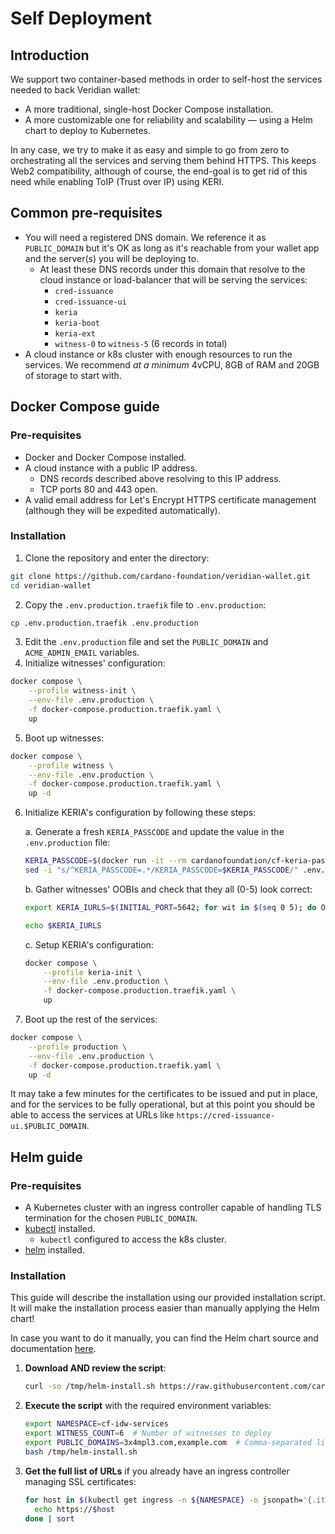 # Self Deployment

## Introduction

We support two container-based methods in order to self-host the services needed to back Veridian wallet:
- A more traditional, single-host Docker Compose installation.
- A more customizable one for reliability and scalability — using a Helm chart to deploy to Kubernetes.

In any case, we try to make it as easy and simple to go from zero to orchestrating all the services and serving them behind HTTPS.
This keeps Web2 compatibility, although of course, the end-goal is to get rid of this need while enabling ToIP (Trust over IP) using KERI. 

## Common pre-requisites

- You will need a registered DNS domain. We reference it as `PUBLIC_DOMAIN` but it's OK as long as it's reachable from your wallet app and the server(s) you will be deploying to.
  - At least these DNS records under this domain that resolve to the cloud instance or load-balancer that will be serving the services:
    - `cred-issuance`
    - `cred-issuance-ui`
    - `keria`
    - `keria-boot`
    - `keria-ext`
    - `witness-0` to `witness-5` (6 records in total)
- A cloud instance or k8s cluster with enough resources to run the services. We recommend _at a minimum_ 4vCPU, 8GB of RAM and 20GB of storage to start with.

## Docker Compose guide

### Pre-requisites

- Docker and Docker Compose installed.
- A cloud instance with a public IP address.
  - DNS records described above resolving to this IP address.
  - TCP ports 80 and 443 open.
- A valid email address for Let's Encrypt HTTPS certificate management (although they will be expedited automatically).

### Installation

1. Clone the repository and enter the directory:
```bash
git clone https://github.com/cardano-foundation/veridian-wallet.git
cd veridian-wallet
```
2. Copy the `.env.production.traefik` file to `.env.production`:
```bash
cp .env.production.traefik .env.production
```
3. Edit the `.env.production` file and set the `PUBLIC_DOMAIN` and `ACME_ADMIN_EMAIL` variables.
4. Initialize witnesses' configuration:
```bash
docker compose \
    --profile witness-init \
    --env-file .env.production \
    -f docker-compose.production.traefik.yaml \
    up
```
5. Boot up witnesses:
```bash
docker compose \
    --profile witness \
    --env-file .env.production \
    -f docker-compose.production.traefik.yaml \
    up -d
```
6. Initialize KERIA's configuration by following these steps:

    a. Generate a fresh `KERIA_PASSCODE` and update the value in the `.env.production` file:
    ```bash
    KERIA_PASSCODE=$(docker run -it --rm cardanofoundation/cf-keria-passcode-gen | sed 's/\r//g')
    sed -i "s/^KERIA_PASSCODE=.*/KERIA_PASSCODE=$KERIA_PASSCODE/" .env.production
    ```

    b. Gather witnesses' OOBIs and check that they all (0-5) look correct:
    ```bash
    export KERIA_IURLS=$(INITIAL_PORT=5642; for wit in $(seq 0 5); do OOBI=$(docker compose -f docker-compose.production.traefik.yaml logs witness-$wit 2>/dev/null | grep Witness.wit | awk '{print $NF}'); echo http://witness-$wit:$(( INITIAL_PORT + wit ))/oobi/${OOBI}/controller?role=witness; done | xargs echo)
    ```
    ```bash
    echo $KERIA_IURLS
    ```

    c. Setup KERIA's configuration:
    ```bash
    docker compose \
        --profile keria-init \
        --env-file .env.production \
        -f docker-compose.production.traefik.yaml \
        up
    ```
7. Boot up the rest of the services:
```bash
docker compose \
    --profile production \
    --env-file .env.production \
    -f docker-compose.production.traefik.yaml \
    up -d
```

It may take a few minutes for the certificates to be issued and put in place, and for the services to be fully operational, but at this point you should be able to access the services at URLs like `https://cred-issuance-ui.$PUBLIC_DOMAIN`. 


## Helm guide

### Pre-requisites

- A Kubernetes cluster with an ingress controller capable of handling TLS termination for the chosen `PUBLIC_DOMAIN`.
- [kubectl](https://kubernetes.io/docs/tasks/tools/#kubectl) installed.
  - `kubectl` configured to access the k8s cluster.
- [helm](https://helm.sh) installed.

### Installation

This guide will describe the installation using our provided installation script.
It will make the installation process easier than manually applying the Helm chart!

In case you want to do it manually, you can find the Helm chart source and documentation [here](https://github.com/cardano-foundation/cf-helm-charts/tree/main/charts/cf-idw).

1. **Download AND review the script**:
   ```sh
   curl -so /tmp/helm-install.sh https://raw.githubusercontent.com/cardano-foundation/cf-helm-charts/refs/heads/main/charts/cf-idw/helm-install.sh
   ```

2. **Execute the script** with the required environment variables:
   ```sh
   export NAMESPACE=cf-idw-services
   export WITNESS_COUNT=6  # Number of witnesses to deploy
   export PUBLIC_DOMAINS=3x4mpl3.com,example.com  # Comma-separated list of public domains where the deployment will be served from
   bash /tmp/helm-install.sh
   ```

3. **Get the full list of URLs** if you already have an ingress controller managing SSL certificates:
   ```sh
   for host in $(kubectl get ingress -n ${NAMESPACE} -o jsonpath='{.items[*].spec.rules[*].host}'); do
     echo https://$host
   done | sort
   ```
